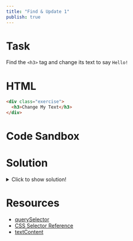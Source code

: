 ```yaml
---
title: "Find & Update 1"
publish: true
---
```


# Task

Find the `<h3>` tag and change its text to say `Hello!`

# HTML

```html
<div class="exercise">
  <h3>Change My Text</h3>
</div>
```

# Code Sandbox
<Sandbox src="/dom-01.html" />

# Solution

<details>
  <summary>Click to show solution!</summary>

```javascript
const h3 = document.querySelector("h3")
h3.textContent = "Hello!"
```

</details>

# Resources

- [querySelector](https://developer.mozilla.org/en-US/docs/Web/API/Document/querySelector)
- [CSS Selector Reference](https://www.w3schools.com/cssref/css_selectors.asp)
- [textContent](https://developer.mozilla.org/en-US/docs/Web/API/Node/textContent)
